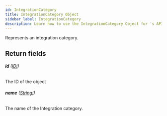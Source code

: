 ```yaml
---
id: IntegrationCategory
title: IntegrationCategory Object
sidebar_label: IntegrationCategory
description: Learn how to use the IntegrationCategory Object for 's API.
---
```


Represents an integration category.

## Return fields

###### <b>id</b> ([ID!](api/schema/scalar/ID.mdx))

The ID of the object

###### <b>name</b> ([String!](api/schema/scalar/String.mdx))

The name of the Integration category.
